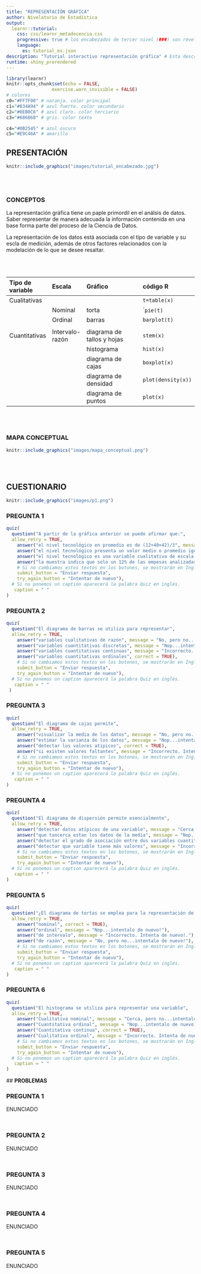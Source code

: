 ```yaml
---
title: "REPRESENTACIÓN GRÁFICA"
author: Nivelatorio de Estadística
output: 
  learnr::tutorial:
    css: css/learnr_metadocencia.css
    progressive: true # los encabezados de tercer nivel (###) son revelados progresivamente     allow_skip: true # permite saltearse los ejercicios. 
    language:
      es: tutorial_es.json
description: "Tutorial interactivo representación gráfica" # Esta descripción se ve en el panel Tutorial de RStudio 
runtime: shiny_prerendered
---
```


```r
library(learnr)
knitr::opts_chunk$set(echo = FALSE,
                 exercise.warn_invisible = FALSE)
# colores
c0="#FF7F00" # naranja. color principal
c1="#034A94" # azul fuerte. color secundario
c2="#0EB0C6" # azul claro. color terciario  
c3="#686868" # gris. color texto  

c4="#0B2545" # azul oscuro  
c5="#E9C46A" # amarillo

```

## **PRESENTACIÓN**

```r
knitr::include_graphics("images/tutorial_encabezado.jpg")
```

</br></br>

### **CONCEPTOS**

La representación gráfica tiene un paple primordil en el análsis de datos. Saber representar de manera adecuada la información contenida en una base forma parte del proceso de la Ciencia de Datos.

La representación de los datos está asociada con el tipo de variable y su escla de medición, además de otros factores relacionados con la modelación de lo que se desee resaltar.

</br></br>

|Tipo de variable  | Escala          | Gráfico                                   | código R             | 
|:-----------------|:----------------|:------------------------------------------|:---------------------|
|Cualitativas      |                 |                                           | `t=table(x)`         |        
|                  |Nominal          | torta                                     | ``pie(t)`            |
|                  |Ordinal          | barras                                    | `barplot(t)`         |
|                  |                 |                                           |                      |
|Cuantitativas     |Intervalo-razón  | diagrama de tallos y hojas                | `stem(x)`            |
|                  |                 | histograma                                | `hist(x)`            |
|                  |                 | diagrama de cajas                         | `boxplot(x)`         |
|                  |                 | diagrama de densidad                      | `plot(density(x))`   |
|                  |                 | diagrama de puntos                        | `plot(x)`            |


</br></br>

### **MAPA CONCEPTUAL**

```r
knitr::include_graphics("images/mapa_conceptual.png")  

```

</br></br>

## **CUESTIONARIO**

```r
knitr::include_graphics("images/p1.png")
```

### PREGUNTA 1

```r
quiz(
  question("A partir de la gráfica anterior se puede afirmar que:", 
  allow_retry = TRUE,
    answer("el nivel tecnológico en promedio es de (12+40+42)/3", message = "No, pero no...intentalo de nuevo!"),
    answer("el nivel tecnológico presenta un valor medio o promedio igual 40%", message = "Nop...intentalo de nuevo!"),
    answer("el nivel tecnológico es una variable cualitativa de escala nominal y presenta una moda igual a bajo", message = "Incorrecto. Intenta de nuevo!."),
    answer("la muestra indica que solo un 12% de las empesas analizadas presenta un nivel tecnológico alto ", correct = TRUE),
    # Si no cambiamos estos textos en los botones, se mostrarán en Inglés  
    submit_button = "Enviar respuesta",
    try_again_button = "Intentar de nuevo"),
  # Si no ponemos un caption aparecerá la palabra Quiz en inglés.
   caption = " "
)
```


### PREGUNTA 2

```r
quiz( 
  question("El diagrama de barras se utiliza para representar", 
  allow_retry = TRUE,
    answer("variables cualitativas de razón", message = "No, pero no...intentalo de nuevo!"),
    answer("variables cuantitativas discretas", message = "Nop...intentalo de nuevo!"),
    answer("variables cuantitativas continuas", message = "Incorrecto. Intenta de nuevo!."),
    answer("variables cuantitativas ordinales", correct = TRUE),
    # Si no cambiamos estos textos en los botones, se mostrarán en Inglés  
    submit_button = "Enviar respuesta",
    try_again_button = "Intentar de nuevo"),
  # Si no ponemos un caption aparecerá la palabra Quiz en inglés.
   caption = " "
 )
```


### PREGUNTA 3

```r
quiz(  
  question("El diagrama de cajas permite", 
  allow_retry = TRUE,
    answer("visualizar la media de los datos", message = "No, pero no...intentalo de nuevo!"),
    answer("estimar la varianza de los datos", message = "Nop...intentalo de nuevo!"),
    answer("detectar los valores atípicos", correct = TRUE),
    answer("si existen valores faltantes", message = "Incorrecto. Intenta de nuevo!."),
    # Si no cambiamos estos textos en los botones, se mostrarán en Inglés  
    submit_button = "Enviar respuesta",
    try_again_button = "Intentar de nuevo"),
  # Si no ponemos un caption aparecerá la palabra Quiz en inglés.
   caption = " "
)
```


### PREGUNTA 4

```r
quiz(  
  question("El diagrama de dispersión permite esencialmente", 
  allow_retry = TRUE,
    answer("detectar datos atípicos de una variable", message = "Cerca, pero no...intentalo de nuevo!"),
    answer("que tancerca estan los datos de la media", message = "Nop...intentalo de nuevo!"),
    answer("detectar el grado de asociación entre dos variables cuantitativas", correct = TRUE),
    answer("detectar que variable tiene más valores", message = "Incorrecto. Intenta de nuevo!."),
    # Si no cambiamos estos textos en los botones, se mostrarán en Inglés  
    submit_button = "Enviar respuesta",
    try_again_button = "Intentar de nuevo"),
  # Si no ponemos un caption aparecerá la palabra Quiz en inglés.
   caption = " "
)
```


### PREGUNTA 5


```r
quiz(  
  question("¿El diagrama de tortas se emplea para la representación de variables medidas en escala", 
  allow_retry = TRUE,
    answer("nominal", correct = TRUE),
    answer("ordinal", message = "Nop...intentalo de nuevo!"),
    answer("de intervalo", message = "Incorrecto. Intenta de nuevo!."),
    answer("de razón", message = "No, pero no...intentalo de nuevo!"),
    # Si no cambiamos estos textos en los botones, se mostrarán en Inglés  
    submit_button = "Enviar respuesta",
    try_again_button = "Intentar de nuevo"),
  # Si no ponemos un caption aparecerá la palabra Quiz en inglés.
   caption = " "
)
```


### PREGUNTA 6

```r
quiz(  
  question("El histograma se utiliza para representar una variable", 
  allow_retry = TRUE,
    answer("Cualitativa nominal", message = "Cerca, pero no...intentalo de nuevo!"),
    answer("Cuantitativa ordinal", message = "Nop...intentalo de nuevo!"),
    answer("Cuantitativa continua", correct = TRUE),
    answer("Cualitativa ordinal", message = "Incorrecto. Intenta de nuevo!."),
    # Si no cambiamos estos textos en los botones, se mostrarán en Inglés  
    submit_button = "Enviar respuesta",
    try_again_button = "Intentar de nuevo"),
  # Si no ponemos un caption aparecerá la palabra Quiz en inglés.
   caption = " "
)
```


 ## **PROBLEMAS**
 

### PREGUNTA 1

ENUNCIADO


```r

```


```r


```


### PREGUNTA 2

ENUNCIADO


```r

```


```r


```


### PREGUNTA 3

ENUNCIADO


```r

```


```r


```


### PREGUNTA 4

ENUNCIADO


```r

```


```r


```


### PREGUNTA 5

ENUNCIADO


```r

```


```r


```